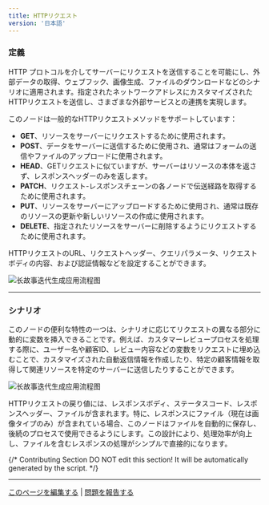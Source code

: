 ```yaml
---
title: HTTPリクエスト
version: '日本語'
---
```


### 定義

HTTP プロトコルを介してサーバーにリクエストを送信することを可能にし、外部データの取得、ウェブフック、画像生成、ファイルのダウンロードなどのシナリオに適用されます。指定されたネットワークアドレスにカスタマイズされたHTTPリクエストを送信し、さまざまな外部サービスとの連携を実現します。

このノードは一般的なHTTPリクエストメソッドをサポートしています：

* **GET**、リソースをサーバーにリクエストするために使用されます。
* **POST**、データをサーバーに送信するために使用され、通常はフォームの送信やファイルのアップロードに使用されます。
* **HEAD**、GETリクエストに似ていますが、サーバーはリソースの本体を返さず、レスポンスヘッダーのみを返します。
* **PATCH**、リクエスト-レスポンスチェーンの各ノードで伝送経路を取得するために使用されます。
* **PUT**、リソースをサーバーにアップロードするために使用され、通常は既存のリソースの更新や新しいリソースの作成に使用されます。
* **DELETE**、指定されたリソースをサーバーに削除するようにリクエストするために使用されます。

HTTPリクエストのURL、リクエストヘッダー、クエリパラメータ、リクエストボディの内容、および認証情報などを設定することができます。

<Frame caption="HTTP リクエスト設定">
  <img src="https://assets-docs.dify.ai/dify-enterprise-mintlify/jp/guides/workflow/node/5ca7d5e264e2377bc81333d6666b70dc.png" alt="长故事迭代生成应用流程图" />
</Frame>


***

### シナリオ

このノードの便利な特性の一つは、シナリオに応じてリクエストの異なる部分に動的に変数を挿入できることです。例えば、カスタマーレビュープロセスを処理する際に、ユーザー名や顧客ID、レビュー内容などの変数をリクエストに埋め込むことで、カスタマイズされた自動返信情報を作成したり、特定の顧客情報を取得して関連リソースを特定のサーバーに送信したりすることができます。

<Frame caption="カスタマーレビューの分類">
  <img src="https://assets-docs.dify.ai/dify-enterprise-mintlify/jp/guides/workflow/node/090975269f8998f906c5636dde8d9540.png" alt="长故事迭代生成应用流程图" />
</Frame>

HTTPリクエストの戻り値には、レスポンスボディ、ステータスコード、レスポンスヘッダー、ファイルが含まれます。特に、レスポンスにファイル（現在は画像タイプのみ）が含まれている場合、このノードはファイルを自動的に保存し、後続のプロセスで使用できるようにします。この設計により、処理効率が向上し、ファイルを含むレスポンスの処理がシンプルで直接的になります。

{/*
Contributing Section
DO NOT edit this section!
It will be automatically generated by the script.
*/}

---

[このページを編集する](https://github.com/langgenius/dify-docs/edit/main/ja-jp/guides/workflow/node/http-request.mdx) | [問題を報告する](https://github.com/langgenius/dify-docs/issues/new?title=ドキュメントの問題%3A%20requ&body=%23%23%20問題の説明%0A%3C%21--%20発見した問題について簡単に説明してください%20--%3E%0A%0A%23%23%20ページリンク%0Ahttps%3A%2F%2Fgithub.com%2Flanggenius%2Fdify-docs%2Fblob%2Fmain%2Fja-jp/guides/workflow/node%2Fhttp-request.mdx%0A%0A%23%23%20提案される変更%0A%3C%21--%20特定の変更案がある場合は、ここで説明してください%20--%3E%0A%0A%3C%21--%20ドキュメントの品質向上にご協力いただきありがとうございます！%20--%3E)

